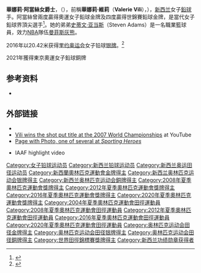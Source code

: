 {{NoteTA
|G1=Sports
|T=zh-hans:瓦莱丽·亚当斯; zh-hk:華娜莉·阿當絲;zh-tw:瓦萊麗·亞當斯
|1=zh-hans:瓦莱丽·亚当斯; zh-hk:華娜莉·阿當絲;zh-tw:瓦萊麗·亞當斯
}}
{{Infobox sportsperson
|name           = 華娜莉·阿當絲女爵士<br>Dame Valerie Adams
| 後綴尊稱   = [[紐西蘭功績勳章|DNZM]]
|image          = Valerie Vili Berlin 2009-2.jpg
|image_size     = 
|caption        = 亞當斯在[[2009年世界田徑錦標賽|2009年世界田徑錦標賽]]奪冠後
|birth_name     = Valerie Kasanita Adams 
|birth_date     = {{birth date and age|df=yes|1984|10|6}}
|birth_place    = {{NZL}}[[羅托路亞|羅托路亞]]
|height         = {{convert|193|cm|ftin|abbr=on}}<ref>{{cite web|title=Valerie Adams|url=https://www.sports-reference.com/olympics/athletes/ad/valerie-adams-vili-1.html|archive-url=https://web.archive.org/web/20200417163605/https://www.sports-reference.com/olympics/athletes/ad/valerie-adams-vili-1.html|url-status=dead|archive-date=17 April 2020|work=sports-reference.com|publisher=Sports Reference LLC|access-date=17 January 2014}}</ref>
|weight         = {{convert|120|kg|lb|0|abbr=on}} (2012)
|country        = {{NZL}}
|sport          = [[田徑|田徑]]
|event          = [[鉛球|鉛球]]
|coach          = Kirsten Hellier (1998–2010)<br>{{nowrap|Jean-Pierre Egger (2010–至今)}}
|show-medals    = 
|pb             = '''室外''': 21.24 m (2011)<br>'''室內''': 20.98 m (2013)
| medaltemplates = 
{{MedalSport|女子[[田徑|田徑]]}}
{{MedalCountry|{{NZL}}}}
{{MedalCompetition|[[奧林匹克運動會|奧林匹克運動會]]}}
{{MedalGold|[[2008年夏季奧林匹克運動會|2008年 北京]]|[[2008年夏季奥林匹克运动会田径比赛－女子铅球|鉛球]]}}
{{MedalGold|[[2012年夏季奧林匹克運動會|2012年 倫敦]]|[[2012年夏季奧林匹克運動會田徑女子鉛球比賽|鉛球]]}}
{{MedalSilver|[[2016年夏季奧林匹克運動會|2016年 里約]]|[[2016年夏季奧林匹克運動會田徑女子鉛球比賽|鉛球]]}}
{{MedalBronze|[[2020年夏季奧林匹克運動會|2020年 東京]]|[[2020年夏季奧林匹克運動會田徑女子鉛球比賽|鉛球]]}}
{{MedalCompetition|[[世界田徑錦標賽|世界田徑錦標賽]]}}
{{MedalGold|[[2007年世界田徑錦標賽|2007年 大阪]]|鉛球}}
{{MedalGold|[[2009年世界田徑錦標賽|2009年 柏林]]|鉛球}}
{{MedalGold|[[2011年世界田徑錦標賽|2011年 大邱]]|鉛球}}
{{MedalGold|[[2013年世界田徑錦標賽|2013年 莫斯科]]|鉛球}}
{{MedalSilver|[[2005年世界田徑錦標賽|2005年 赫爾辛基]]|鉛球}}
}}

'''華娜莉·阿當絲女爵士'''，{{post-nominals|post-noms=[[紐西蘭功績勳章|DNZM]]}}（{{lang-en|Dame Valerie Kasanita Adams}}），前稱'''華娜莉·維莉'''（'''Valerie Vili'''），{{bd|1984年|10月6日}}），[[新西兰|新西兰]]女子[[鉛球|鉛球]]手。阿當絲曾兩度贏得奧運女子鉛球金牌及四度贏得世錦賽鉛球金牌，是當代女子鉛球界頂尖選手<ref name=espn13>{{cite news |title=David Oliver wins hurdles gold |url=http://espn.go.com/olympics/trackandfield/story/_/id/9561240/shelly-ann-fraser-pryce-breezes-women-100-win-massive-22-seconds |accessdate=13 August 2013 |work=[[ESPN|ESPN]] |date=12 August 2013 |agency=[[美联社|美联社]] |archive-date=2016-05-04 |archive-url=https://web.archive.org/web/20160504221631/http://espn.go.com/olympics/trackandfield/story/_/id/9561240/shelly-ann-fraser-pryce-breezes-women-100-win-massive-22-seconds |dead-url=no }}</ref>。她的弟弟[[史蒂文·亚当斯|史蒂文·亚当斯]]（Steven Adams）是一名職業籃球員，效力[[NBA|NBA]]隊伍[[曼菲斯灰熊|曼菲斯灰熊]]。

2016年以20.42米获得[[里约奥运会|里约奥运会]]女子铅球[[银牌|银牌]]。<ref>{{cite news|title=Rio Olympics 2016: USA's Michelle Carter wins women’s shot put gold with final throw|url=http://www.bbc.com/sport/olympics/36687855|accessdate=13 August 2016|work=[[英国广播公司|英国广播公司]]|date=13 August 2016|archive-date=2016-08-13|archive-url=https://web.archive.org/web/20160813145911/http://www.bbc.com/sport/olympics/36687855|dead-url=no}}</ref>

2021年獲得東京奧運女子鉛球銅牌

==参考资料==
*{{cite book|last=Butcher|first=Margot|title=Golden Girls: Celebrating New Zealand’s six female Olympic gold medallists|year=2010|publisher=HarperSports/HarperCollins|location=Auckland|isbn=978-1-86950-892-0|pages=106–127}}
{{Reflist|30em}}

==外部链接==
{{commons category|Valerie Adams}}
*{{iaaf name|id=170664|name=Valerie Adams}}
*[http://www.youtube.com/watch?v=CnD1LoMU_OA Vili wins the shot put title at the 2007 World Championships] {{Wayback|url=http://www.youtube.com/watch?v=CnD1LoMU_OA |date=20200725180608 }} at YouTube
*[http://www.sporting-heroes.net/athletics-heroes/displayhero.asp?HeroID=6860 Page with Photo, one of several at ''Sporting Heroes'']
*{{Youtube|2K1EHZFsTfc}} IAAF highlight video

{{奥林匹克运动会田径女子铅球冠军}}
{{DEFAULTSORT:Adams, Valerie}}
[[Category:女子铅球运动员|Category:女子铅球运动员]]
[[Category:新西兰铅球运动员|Category:新西兰铅球运动员]]
[[Category:新西兰奥运田径运动员|Category:新西兰奥运田径运动员]]
[[Category:新西蘭奧林匹克運動會金牌得主|Category:新西蘭奧林匹克運動會金牌得主]]
[[Category:新西兰奥林匹克运动会银牌得主|Category:新西兰奥林匹克运动会银牌得主]]
[[Category:新西兰奥林匹克运动会銅牌得主|Category:新西兰奥林匹克运动会銅牌得主]]
[[Category:2008年夏季奧林匹克運動會獎牌得主|Category:2008年夏季奧林匹克運動會獎牌得主]]
[[Category:2012年夏季奧林匹克運動會獎牌得主|Category:2012年夏季奧林匹克運動會獎牌得主]]
[[Category:2016年夏季奧林匹克運動會獎牌得主|Category:2016年夏季奧林匹克運動會獎牌得主]]
[[Category:2020年夏季奧林匹克運動會獎牌得主|Category:2020年夏季奧林匹克運動會獎牌得主]]
[[Category:2004年夏季奧林匹克運動會田徑運動員|Category:2004年夏季奧林匹克運動會田徑運動員]]
[[Category:2008年夏季奧林匹克運動會田徑運動員|Category:2008年夏季奧林匹克運動會田徑運動員]]
[[Category:2012年夏季奧林匹克運動會田徑運動員|Category:2012年夏季奧林匹克運動會田徑運動員]]
[[Category:2016年夏季奧林匹克運動會田徑運動員|Category:2016年夏季奧林匹克運動會田徑運動員]]
[[Category:2020年夏季奧林匹克運動會田徑運動員|Category:2020年夏季奧林匹克運動會田徑運動員]]
[[Category:奥林匹克运动会田径金牌得主|Category:奥林匹克运动会田径金牌得主]]
[[Category:奥林匹克运动会田径银牌得主|Category:奥林匹克运动会田径银牌得主]]
[[Category:奥林匹克运动会田径銅牌得主|Category:奥林匹克运动会田径銅牌得主]]
[[Category:世界田徑錦標賽獎牌得主|Category:世界田徑錦標賽獎牌得主]]
[[Category:新西兰功绩勋章获得者|Category:新西兰功绩勋章获得者]]